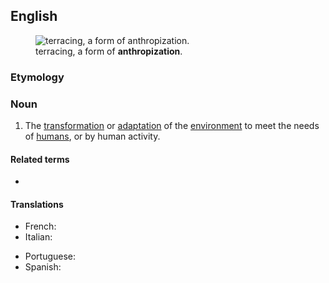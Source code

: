==English==
[[Image:Landscape in Sa Pa (Vietnam).jpg|thumb|terracing, a form of '''anthropization'''.]]

===Etymology===
{{confix|anthropo|ization|lang=en}}

===Noun===
{{en-noun|-}}

# {{lb|en|ecology}} The [[transformation]] or [[adaptation]] of the [[environment]] to meet the needs of [[human]]s, or by human activity.

====Related terms====
* {{l|en|anthropize}}

====Translations====
{{trans-top|transformation or adaptation of the environment to meet the needs of humans}}
* French: {{t+|fr|anthropisation|f}}
* Italian: {{t+|it|antropizzazione|f}}
{{trans-mid}}
* Portuguese: {{t|pt|antropização|f}}
* Spanish: {{t|es|antropización|f}}
{{trans-bottom}}